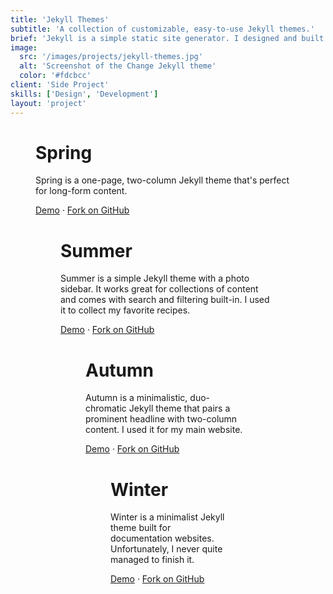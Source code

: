```yaml
---
title: 'Jekyll Themes'
subtitle: 'A collection of customizable, easy-to-use Jekyll themes.'
brief: 'Jekyll is a simple static site generator. I designed and built these Jekyll themes when I still hosted my personal websites on GitHub Pages. They are optimized for speed and ease of use.'
image:
  src: '/images/projects/jekyll-themes.jpg'
  alt: 'Screenshot of the Change Jekyll theme'
  color: '#fdcbcc'
client: 'Side Project'
skills: ['Design', 'Development']
layout: 'project'
---
```



<Figure
  image={{
    src: '/images/projects/spring.jpg',
    alt: 'Screenshot of the Spring Jekyll theme',
    aspectRatio: 16 / 9,
  }}
  align={Figure.FULL}
/>

# Spring

Spring is a one-page, two-column Jekyll theme that's perfect for long-form content.

[Demo](https://connor-baer.github.io/spring/) · [Fork on GitHub](https://github.com/connor-baer/spring)

<Figure
  image={{
    src: '/images/projects/summer.jpg',
    alt: 'Screenshot of the Summer Jekyll theme',
    aspectRatio: 16 / 9,
  }}
  align={Figure.FULL}
/>

# Summer

Summer is a simple Jekyll theme with a photo sidebar. It works great for collections of content and comes with search and filtering built-in. I used it to collect my favorite recipes.

[Demo](https://connor-baer.github.io/summer/) · [Fork on GitHub](https://github.com/connor-baer/summer)

<Figure
  image={{
    src: '/images/projects/autumn.jpg',
    alt: 'Screenshot of the Autumn Jekyll theme',
    aspectRatio: 16 / 9,
  }}
  align={Figure.FULL}
/>

# Autumn

Autumn is a minimalistic, duo-chromatic Jekyll theme that pairs a prominent headline with two-column content. I used it for my main website.

[Demo](https://connor-baer.github.io/autumn/) · [Fork on GitHub](https://github.com/connor-baer/autumn)

<Figure
  image={{
    src: '/images/projects/docs.jpg',
    alt: 'Screenshot of the Docs Jekyll theme',
    aspectRatio: 16 / 9,
  }}
  align={Figure.FULL}
/>

# Winter

Winter is a minimalist Jekyll theme built for documentation websites. Unfortunately, I never quite managed to finish it.

[Demo](https://connor-baer.github.io/winter/) · [Fork on GitHub](https://github.com/connor-baer/winter)
